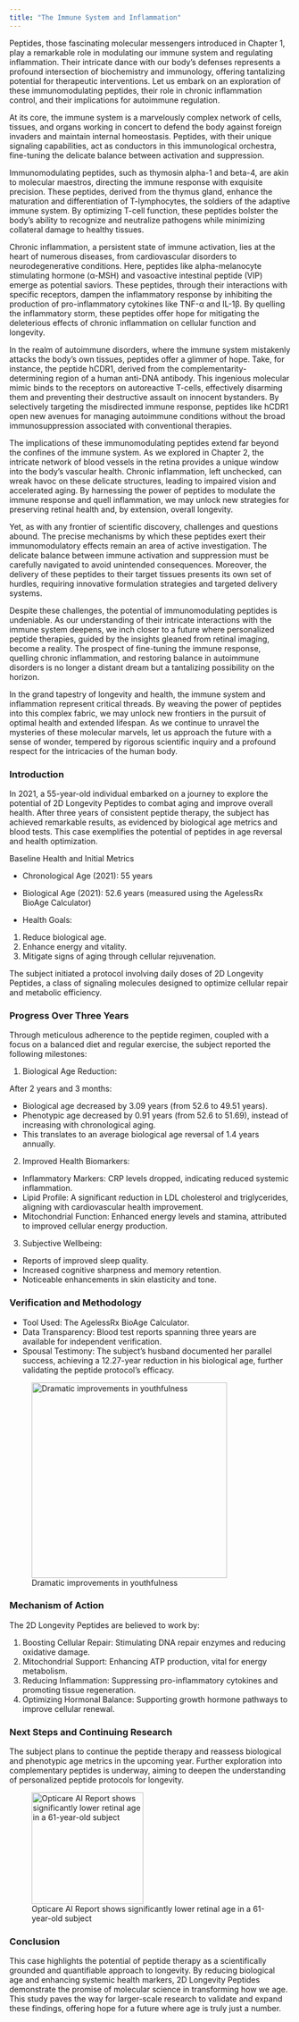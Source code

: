 ```yaml
---
title: "The Immune System and Inflammation"
---
```



Peptides, those fascinating molecular messengers introduced in Chapter 1, play a remarkable role in modulating our immune system and regulating inflammation. Their intricate dance with our body's defenses represents a profound intersection of biochemistry and immunology, offering tantalizing potential for therapeutic interventions. Let us embark on an exploration of these immunomodulating peptides, their role in chronic inflammation control, and their implications for autoimmune regulation.

At its core, the immune system is a marvelously complex network of cells, tissues, and organs working in concert to defend the body against foreign invaders and maintain internal homeostasis. Peptides, with their unique signaling capabilities, act as conductors in this immunological orchestra, fine-tuning the delicate balance between activation and suppression.

Immunomodulating peptides, such as thymosin alpha-1 and beta-4, are akin to molecular maestros, directing the immune response with exquisite precision. These peptides, derived from the thymus gland, enhance the maturation and differentiation of T-lymphocytes, the soldiers of the adaptive immune system. By optimizing T-cell function, these peptides bolster the body's ability to recognize and neutralize pathogens while minimizing collateral damage to healthy tissues.

Chronic inflammation, a persistent state of immune activation, lies at the heart of numerous diseases, from cardiovascular disorders to neurodegenerative conditions. Here, peptides like alpha-melanocyte stimulating hormone (α-MSH) and vasoactive intestinal peptide (VIP) emerge as potential saviors. These peptides, through their interactions with specific receptors, dampen the inflammatory response by inhibiting the production of pro-inflammatory cytokines like TNF-α and IL-1β. By quelling the inflammatory storm, these peptides offer hope for mitigating the deleterious effects of chronic inflammation on cellular function and longevity.

In the realm of autoimmune disorders, where the immune system mistakenly attacks the body's own tissues, peptides offer a glimmer of hope. Take, for instance, the peptide hCDR1, derived from the complementarity-determining region of a human anti-DNA antibody. This ingenious molecular mimic binds to the receptors on autoreactive T-cells, effectively disarming them and preventing their destructive assault on innocent bystanders. By selectively targeting the misdirected immune response, peptides like hCDR1 open new avenues for managing autoimmune conditions without the broad immunosuppression associated with conventional therapies.

The implications of these immunomodulating peptides extend far beyond the confines of the immune system. As we explored in Chapter 2, the intricate network of blood vessels in the retina provides a unique window into the body's vascular health. Chronic inflammation, left unchecked, can wreak havoc on these delicate structures, leading to impaired vision and accelerated aging. By harnessing the power of peptides to modulate the immune response and quell inflammation, we may unlock new strategies for preserving retinal health and, by extension, overall longevity.

Yet, as with any frontier of scientific discovery, challenges and questions abound. The precise mechanisms by which these peptides exert their immunomodulatory effects remain an area of active investigation. The delicate balance between immune activation and suppression must be carefully navigated to avoid unintended consequences. Moreover, the delivery of these peptides to their target tissues presents its own set of hurdles, requiring innovative formulation strategies and targeted delivery systems.

Despite these challenges, the potential of immunomodulating peptides is undeniable. As our understanding of their intricate interactions with the immune system deepens, we inch closer to a future where personalized peptide therapies, guided by the insights gleaned from retinal imaging, become a reality. The prospect of fine-tuning the immune response, quelling chronic inflammation, and restoring balance in autoimmune disorders is no longer a distant dream but a tantalizing possibility on the horizon.

In the grand tapestry of longevity and health, the immune system and inflammation represent critical threads. By weaving the power of peptides into this complex fabric, we may unlock new frontiers in the pursuit of optimal health and extended lifespan. As we continue to unravel the mysteries of these molecular marvels, let us approach the future with a sense of wonder, tempered by rigorous scientific inquiry and a profound respect for the intricacies of the human body.


::: {.callout-note title="Longevity Case Study: Reversing Biological Age with 2D Longevity Peptides"} 


### Introduction

In 2021, a 55-year-old individual embarked on a journey to explore the potential of 2D Longevity Peptides to combat aging and improve overall health. After three years of consistent peptide therapy, the subject has achieved remarkable results, as evidenced by biological age metrics and blood tests. This case exemplifies the potential of peptides in age reversal and health optimization.

Baseline Health and Initial Metrics

- Chronological Age (2021): 55 years
- Biological Age (2021): 52.6 years (measured using the AgelessRx BioAge Calculator)

- Health Goals:

1. Reduce biological age.
2. Enhance energy and vitality.
3. Mitigate signs of aging through cellular rejuvenation.

The subject initiated a protocol involving daily doses of 2D Longevity Peptides, a class of signaling molecules designed to optimize cellular repair and metabolic efficiency.

### Progress Over Three Years

Through meticulous adherence to the peptide regimen, coupled with a focus on a balanced diet and regular exercise, the subject reported the following milestones:

1.	Biological Age Reduction:

After 2 years and 3 months:

- Biological age decreased by 3.09 years (from 52.6 to 49.51 years).
- Phenotypic age decreased by 0.91 years (from 52.6 to 51.69), instead of increasing with chronological aging.
- This translates to an average biological age reversal of 1.4 years annually.

2. Improved Health Biomarkers:

- Inflammatory Markers: CRP levels dropped, indicating reduced systemic inflammation.
- Lipid Profile: A significant reduction in LDL cholesterol and triglycerides, aligning with cardiovascular health improvement.
- Mitochondrial Function: Enhanced energy levels and stamina, attributed to improved cellular energy production.

3.	Subjective Wellbeing:

- Reports of improved sleep quality.
- Increased cognitive sharpness and memory retention.
- Noticeable enhancements in skin elasticity and tone.

### Verification and Methodology

- Tool Used: The AgelessRx BioAge Calculator.
- Data Transparency: Blood test reports spanning three years are available for independent verification.
- Spousal Testimony: The subject’s husband documented her parallel success, achieving a 12.27-year reduction in his biological age, further validating the peptide protocol’s efficacy.

![Dramatic improvements in youthfulness](_resources/images/longevity/WomanLongevity3x.jpg){width=350}

### Mechanism of Action

The 2D Longevity Peptides are believed to work by:

1.	Boosting Cellular Repair: Stimulating DNA repair enzymes and reducing oxidative damage.
2.	Mitochondrial Support: Enhancing ATP production, vital for energy metabolism.
3.	Reducing Inflammation: Suppressing pro-inflammatory cytokines and promoting tissue regeneration.
4.	Optimizing Hormonal Balance: Supporting growth hormone pathways to improve cellular renewal.

### Next Steps and Continuing Research

The subject plans to continue the peptide therapy and reassess biological and phenotypic age metrics in the upcoming year. Further exploration into complementary peptides is underway, aiming to deepen the understanding of personalized peptide protocols for longevity.

![Opticare AI Report shows significantly lower retinal age in a 61-year-old subject](_resources/images/longevity/OpticareRetinalAge48.jpg){width=200}

### Conclusion

This case highlights the potential of peptide therapy as a scientifically grounded and quantifiable approach to longevity. By reducing biological age and enhancing systemic health markers, 2D Longevity Peptides demonstrate the promise of molecular science in transforming how we age. This study paves the way for larger-scale research to validate and expand these findings, offering hope for a future where age is truly just a number.

:::